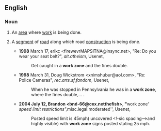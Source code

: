 ==English==
===Noun===
{{en-noun|sg=[[work]] [[zone]]}}
#An [[area]] where [[work]] is being done.
#{{context|more specifically}} A [[segment]] of [[road]] along which road [[construction]] is being done.
#*'''1998''' March 17, erikc <firewevrMAPSITNA@insync.net>, "Re: Do you wear your seat belt?", ''alt.atheism'', Usenet,
#*:Get caught in a '''work zone''' and the fines double.
#*'''1998''' March 31, Doug Wickstrom <xnimshubur@aol.com>, "Re: Police Cameras", ''rec.arts.sf.fandom'', Usenet,
#*:When he was stopped in Pennsylvania he was in a '''work zone''', where the fines double,...&nbsp;.
#*'''2004 July 12, Brandon <bnd-66@cox.netthefish>, "'''work zone''' speed limit restrictions", ''misc.legal.moderated'', Usenet,
#*:Posted speed limit is 45mph( uncovered <!-sic spacing-->and highly visible) with '''work zone''' signs posted stating 25 mph.